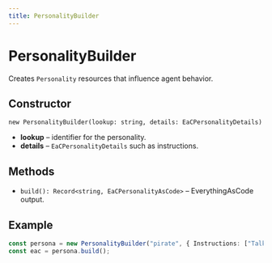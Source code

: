 ```yaml
---
title: PersonalityBuilder
---
```


# PersonalityBuilder

Creates `Personality` resources that influence agent behavior.

## Constructor

`new PersonalityBuilder(lookup: string, details: EaCPersonalityDetails)`

- **lookup** – identifier for the personality.
- **details** – `EaCPersonalityDetails` such as instructions.

## Methods

- `build(): Record<string, EaCPersonalityAsCode>` – EverythingAsCode output.

## Example

```ts
const persona = new PersonalityBuilder("pirate", { Instructions: ["Talk like a pirate"] });
const eac = persona.build();
```

